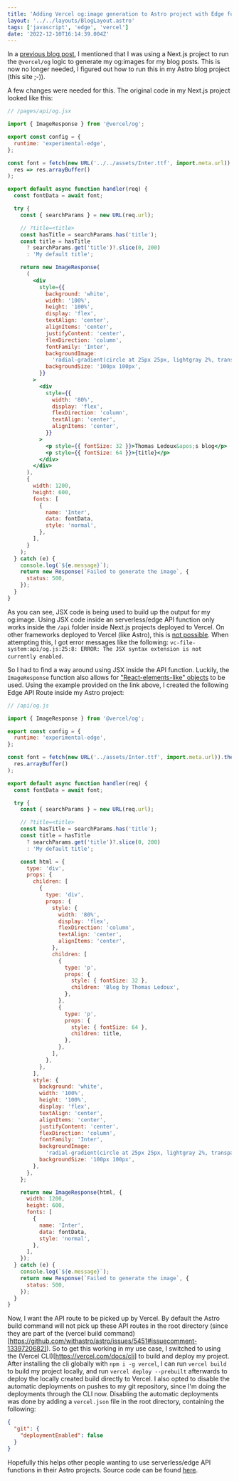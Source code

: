 ```yaml
---
title: 'Adding Vercel og:image generation to Astro project with Edge function'
layout: '../../layouts/BlogLayout.astro'
tags: ['javascript', 'edge', 'vercel']
date: '2022-12-10T16:14:39.004Z'
---
```


In a [previous blog post](https://www.thomasledoux.be/blog/create-blog-astro-mdx), I mentioned that I was using a Next.js project to run the `@vercel/og` logic to generate my og:images for my blog posts.
This is now no longer needed, I figured out how to run this in my Astro blog project (this site ;-)).

A few changes were needed for this.
The original code in my Next.js project looked like this:

```jsx
// /pages/api/og.jsx

import { ImageResponse } from '@vercel/og';

export const config = {
  runtime: 'experimental-edge',
};

const font = fetch(new URL('../../assets/Inter.ttf', import.meta.url)).then(
  res => res.arrayBuffer()
);

export default async function handler(req) {
  const fontData = await font;

  try {
    const { searchParams } = new URL(req.url);

    // ?title=<title>
    const hasTitle = searchParams.has('title');
    const title = hasTitle
      ? searchParams.get('title')?.slice(0, 200)
      : 'My default title';

    return new ImageResponse(
      (
        <div
          style={{
            background: 'white',
            width: '100%',
            height: '100%',
            display: 'flex',
            textAlign: 'center',
            alignItems: 'center',
            justifyContent: 'center',
            flexDirection: 'column',
            fontFamily: 'Inter',
            backgroundImage:
              'radial-gradient(circle at 25px 25px, lightgray 2%, transparent 0%), radial-gradient(circle at 75px 75px, lightgray 2%, transparent 0%)',
            backgroundSize: '100px 100px',
          }}
        >
          <div
            style={{
              width: '80%',
              display: 'flex',
              flexDirection: 'column',
              textAlign: 'center',
              alignItems: 'center',
            }}
          >
            <p style={{ fontSize: 32 }}>Thomas Ledoux&apos;s blog</p>
            <p style={{ fontSize: 64 }}>{title}</p>
          </div>
        </div>
      ),
      {
        width: 1200,
        height: 600,
        fonts: [
          {
            name: 'Inter',
            data: fontData,
            style: 'normal',
          },
        ],
      }
    );
  } catch (e) {
    console.log(`${e.message}`);
    return new Response(`Failed to generate the image`, {
      status: 500,
    });
  }
}
```

As you can see, JSX code is being used to build up the output for my og:image.
Using JSX code inside an serverless/edge API function only works inside the `/api` folder inside Next.js projects deployed to Vercel.
On other frameworks deployed to Vercel (like Astro), this is [not possible](https://vercel.com/docs/concepts/functions/serverless-functions/supported-languages#node.js).
When attempting this, I got error messages like the following: `vc-file-system:api/og.js:25:8: ERROR: The JSX syntax extension is not currently enabled`.

So I had to find a way around using JSX inside the API function.
Luckily, the `ImageResponse` function also allows for ["React-elements-like" objects](https://github.com/vercel/satori#use-without-jsx) to be used.
Using the example provided on the link above, I created the following Edge API Route inside my Astro project:

```javascript
// /api/og.js

import { ImageResponse } from '@vercel/og';

export const config = {
  runtime: 'experimental-edge',
};

const font = fetch(new URL('../assets/Inter.ttf', import.meta.url)).then(res =>
  res.arrayBuffer()
);

export default async function handler(req) {
  const fontData = await font;

  try {
    const { searchParams } = new URL(req.url);

    // ?title=<title>
    const hasTitle = searchParams.has('title');
    const title = hasTitle
      ? searchParams.get('title')?.slice(0, 200)
      : 'My default title';

    const html = {
      type: 'div',
      props: {
        children: [
          {
            type: 'div',
            props: {
              style: {
                width: '80%',
                display: 'flex',
                flexDirection: 'column',
                textAlign: 'center',
                alignItems: 'center',
              },
              children: [
                {
                  type: 'p',
                  props: {
                    style: { fontSize: 32 },
                    children: 'Blog by Thomas Ledoux',
                  },
                },
                {
                  type: 'p',
                  props: {
                    style: { fontSize: 64 },
                    children: title,
                  },
                },
              ],
            },
          },
        ],
        style: {
          background: 'white',
          width: '100%',
          height: '100%',
          display: 'flex',
          textAlign: 'center',
          alignItems: 'center',
          justifyContent: 'center',
          flexDirection: 'column',
          fontFamily: 'Inter',
          backgroundImage:
            'radial-gradient(circle at 25px 25px, lightgray 2%, transparent 0%), radial-gradient(circle at 75px 75px, lightgray 2%, transparent 0%)',
          backgroundSize: '100px 100px',
        },
      },
    };

    return new ImageResponse(html, {
      width: 1200,
      height: 600,
      fonts: [
        {
          name: 'Inter',
          data: fontData,
          style: 'normal',
        },
      ],
    });
  } catch (e) {
    console.log(`${e.message}`);
    return new Response(`Failed to generate the image`, {
      status: 500,
    });
  }
}
```

Now, I want the API route to be picked up by Vercel.
By default the Astro build command will not pick up these API routes in the root directory (since they are part of the (vercel build command)[https://github.com/withastro/astro/issues/5451#issuecomment-1339720682]).
So to get this working in my use case, I switched to using the (Vercel CLI)[https://vercel.com/docs/cli] to build and deploy my project.
After installing the cli globally with `npm i -g vercel`, I can run `vercel build` to build my project locally, and run `vercel deploy --prebuilt` afterwards to deploy the locally created build directly to Vercel.
I also opted to disable the automatic deployments on pushes to my git repository, since I'm doing the deployments through the CLI now.
Disabling the automatic deployments was done by adding a `vercel.json` file in the root directory, containing the following:

```json
{
  "git": {
    "deploymentEnabled": false
  }
}
```

Hopefully this helps other people wanting to use serverless/edge API functions in their Astro projects.
Source code can be found [here](https://github.com/thomasledoux1/website-thomas-astro).
